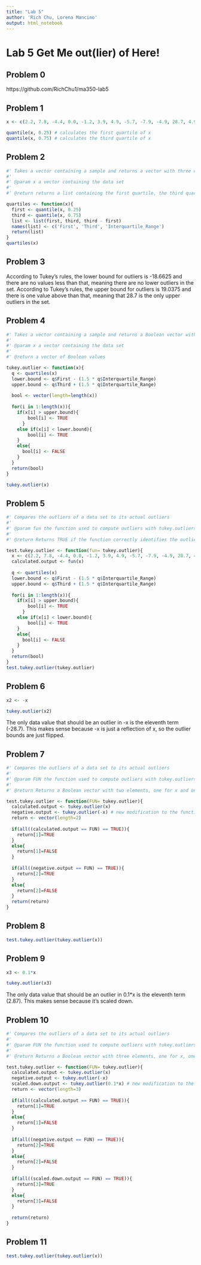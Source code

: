 ```yaml
---
title: "Lab 5"
author: 'Rich Chu, Lorena Mancino'
output: html_notebook
---
```


# Lab 5 Get Me out(lier) of Here!

## Problem 0

https://github.com/RichChu1/ma350-lab5

## Problem 1

```r
x <- c(2.2, 7.8, -4.4, 0.0, -1.2, 3.9, 4.9, -5.7, -7.9, -4.9, 28.7, 4.9) # x is the given data set 

quantile(x, 0.25) # calculates the first quartile of x
quantile(x, 0.75) # calculates the third quartile of x
```

## Problem 2

```r
#' Takes a vector containing a sample and returns a vector with three components: the first quartile, the third quartile, and the interquartile range.
#'
#' @param x a vector containing the data set 
#'
#' @return returns a list containing the first quartile, the third quartile, and the interquartile range.

quartiles <- function(x){
  first <- quantile(x, 0.25)
  third <- quantile(x, 0.75)
  list <- list(first, third, third - first)
  names(list) <- c('First', 'Third', 'Interquartile_Range')
  return(list)
}
quartiles(x)
```

## Problem 3

According to Tukey's rules, the lower bound for outliers is -18.6625 and there are no values less than that, meaning there are no lower outliers in the set.
According to Tukey's rules, the upper bound for outliers is 19.0375 and there is one value above than that, meaning that 28.7 is the only upper outliers in the set.

## Problem 4

```r
#' Takes a vector containing a sample and returns a Boolean vector with TRUE at the elements corresponding to outlier observations and FALSE everywhere else.
#' 
#' @param x a vector containing the data set 
#'
#' @return a vector of Boolean values 

tukey.outlier <- function(x){
  q <- quartiles(x)
  lower.bound <- q$First - (1.5 * q$Interquartile_Range)
  upper.bound <- q$Third + (1.5 * q$Interquartile_Range)
  
  bool <- vector(length=length(x))
  
  for(i in 1:length(x)){
    if(x[i] > upper.bound){
        bool[i] <- TRUE
      }
    else if(x[i] < lower.bound){
        bool[i] <- TRUE
    }
    else{
      bool[i] <- FALSE
    }
  }
  return(bool)
}

tukey.outlier(x)
```

## Problem 5

```r
#' Compares the outliers of a data set to its actual outliers 
#' 
#' @param fun the function used to compute outliers with tukey.outliers as its default value 
#'
#' @return Returns TRUE if the function correctly identifies the outliers and FALSE otherwise.

test.tukey.outlier <- function(fun= tukey.outlier){
  x <- c(2.2, 7.8, -4.4, 0.0, -1.2, 3.9, 4.9, -5.7, -7.9, -4.9, 28.7, 4.9) 
  calculated.output <- fun(x)
  
  q <- quartiles(x)
  lower.bound <- q$First - (1.5 * q$Interquartile_Range)
  upper.bound <- q$Third + (1.5 * q$Interquartile_Range)
  
  for(i in 1:length(x)){
    if(x[i] > upper.bound){
        bool[i] <- TRUE
      }
    else if(x[i] < lower.bound){
        bool[i] <- TRUE
    }
    else{
      bool[i] <- FALSE
    }
  }
  return(bool)
}
test.tukey.outlier(tukey.outlier)
```

## Problem 6

```r
x2 <- -x

tukey.outlier(x2)
```
The only data value that should be an outlier in -x is the eleventh term (-28.7). This makes sense because -x is just a reflection of x, so the outlier bounds are just flipped. 

## Problem 7

```r
#' Compares the outliers of a data set to its actual outliers 
#' 
#' @param FUN the function used to compute outliers with tukey.outliers as its default value 
#'
#' @return Returns a Boolean vector with two elements, one for x and one for -x 

test.tukey.outlier <- function(FUN= tukey.outlier){
  calculated.output <- tukey.outlier(x)
  negative.output <- tukey.outlier(-x) # new modification to the function from problem 5 
  return <- vector(length=2)
  
  if(all((calculated.output == FUN) == TRUE)){
    return[1]=TRUE    
  }
  else{
    return[1]=FALSE
  }
  
  if(all((negative.output == FUN) == TRUE)){
    return[2]=TRUE    
  }
  else{
    return[2]=FALSE
  }
  return(return)
}

```

## Problem 8

```r
test.tukey.outlier(tukey.outlier(x))
```

## Problem 9

```r
x3 <- 0.1*x

tukey.outlier(x3)
```
The only data value that should be an outlier in 0.1*x is the eleventh term (2.87). This makes sense because it's scaled down. 

## Problem 10

```r
#' Compares the outliers of a data set to its actual outliers 
#' 
#' @param FUN the function used to compute outliers with tukey.outliers as its default value 
#'
#' @return Returns a Boolean vector with three elements, one for x, one for -x, and one for 0.1*x 

test.tukey.outlier <- function(FUN= tukey.outlier){
  calculated.output <- tukey.outlier(x)
  negative.output <- tukey.outlier(-x)
  scaled.down.output <- tukey.outlier(0.1*x) # new modification to the function from problem 7 
  return <- vector(length=3)
  
  if(all((calculated.output == FUN) == TRUE)){
    return[1]=TRUE    
  }
  else{
    return[1]=FALSE
  }
  
  if(all((negative.output == FUN) == TRUE)){
    return[2]=TRUE    
  }
  else{
    return[2]=FALSE
  }
  
  if(all((scaled.down.output == FUN) == TRUE)){
    return[3]=TRUE    
  }
  else{
    return[3]=FALSE
  }
  
  return(return)
}
```

## Problem 11

```r
test.tukey.outlier(tukey.outlier(x))
```
















